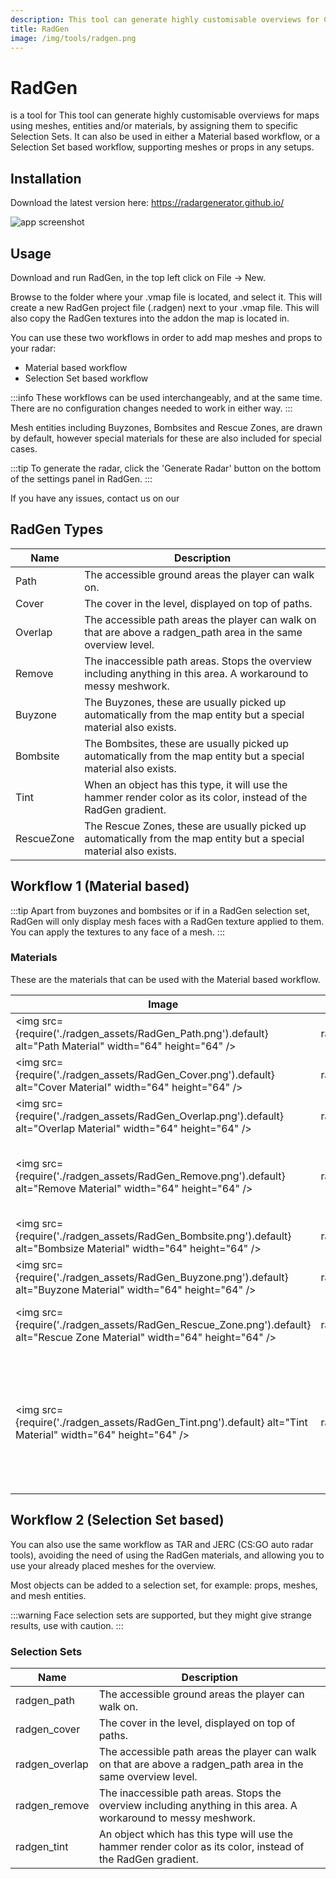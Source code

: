 ```yaml
---
description: This tool can generate highly customisable overviews for Counter-Strike 2 maps.
title: RadGen
image: /img/tools/radgen.png
---
```


# RadGen

<Tool name="radgen"/> is a tool for <Game name="cs2"/> This tool can generate highly customisable overviews for maps using meshes, entities and/or materials, by assigning them to specific Selection Sets.
It can also be used in either a Material based workflow, or a Selection Set based workflow, supporting meshes or props in any setups. 

## Installation
Download the latest version here: https://radargenerator.github.io/

![app screenshot](./radgen_assets/app_screenshot.png "App Screenshot")

## Usage

Download and run RadGen, in the top left click on File -> New. 

Browse to the folder where your .vmap file is located, and select it. This will create a new RadGen project file (.radgen) next to your .vmap file. This will also copy the RadGen textures into the addon the map is located in.

You can use these two workflows in order to add map meshes and props to your radar:
- Material based workflow
- Selection Set based workflow

:::info
These workflows can be used interchangeably, and at the same time. There are no configuration changes needed to work in either way.
:::

Mesh entities including Buyzones, Bombsites and Rescue Zones, are drawn by default, however special materials for these are also included for special cases. 

:::tip
To generate the radar, click the 'Generate Radar' button on the bottom of the settings panel in RadGen. 
:::

If you have any issues, contact us on our <Social name="discord" suffix=" server" link="https://discord.com/invite/6RwR6SYBW6" />

## RadGen Types

|Name|Description|
|----|-----------|
|Path|The accessible ground areas the player can walk on.|
|Cover|The cover in the level, displayed on top of paths.|
|Overlap|The accessible path areas the player can walk on that are above a radgen_path area in the same overview level.|
|Remove|The inaccessible path areas. Stops the overview including anything in this area. A workaround to messy meshwork.|
|Buyzone|The Buyzones, these are usually picked up automatically from the map entity but a special material also exists.|
|Bombsite|The Bombsites, these are usually picked up automatically from the map entity but a special material also exists.|
|Tint|When an object has this type, it will use the hammer render color as its color, instead of the RadGen gradient.|
|RescueZone|The Rescue Zones, these are usually picked up automatically from the map entity but a special material also exists.|

## Workflow 1 (Material based)

:::tip
Apart from buyzones and bombsites or if in a RadGen selection set, RadGen will only display mesh faces with a RadGen texture applied to them.\
You can apply the textures to any face of a mesh. 
:::

### Materials

These are the materials that can be used with the Material based workflow. 

|Image|Material Name|Description|
|-----|-------------|-----------|
|<img src={require('./radgen_assets/RadGen_Path.png').default} alt="Path Material" width="64" height="64" />|radgen/RadGen_path|Displays a Path.|
|<img src={require('./radgen_assets/RadGen_Cover.png').default} alt="Cover Material" width="64" height="64" />|radgen/RadGen_cover|Displays Cover.|
|<img src={require('./radgen_assets/RadGen_Overlap.png').default} alt="Overlap Material" width="64" height="64" />|radgen/RadGen_overlap|Displays an Overlap.|
|<img src={require('./radgen_assets/RadGen_Remove.png').default} alt="Remove Material" width="64" height="64" />|radgen/RadGen_remove|Pixels under Remove geometry will not be rendered|
|<img src={require('./radgen_assets/RadGen_Bombsite.png').default} alt="Bombsize Material" width="64" height="64" />|radgen/RadGen_bombsite|Defines a volume as a Bombsite.|
|<img src={require('./radgen_assets/RadGen_Buyzone.png').default} alt="Buyzone Material" width="64" height="64" />|radgen/RadGen_buyzone|Defines a volume as a Buyzone.|
|<img src={require('./radgen_assets/RadGen_Rescue_Zone.png').default} alt="Rescue Zone Material" width="64" height="64" />|radgen/RadGen_rescue_zone|Defines a volume as a Rescue Zone.|
|<img src={require('./radgen_assets/RadGen_Tint.png').default} alt="Tint Material" width="64" height="64" />|radgen/RadGen_tint|When an object has this type, it will use the hammer render color as its color, instead of the RadGen gradient.|

## Workflow 2 (Selection Set based)

You can also use the same workflow as TAR and JERC (CS:GO auto radar tools), avoiding the need of using the RadGen materials, and allowing you to use your already placed meshes for the overview.

Most objects can be added to a selection set, for example: props, meshes, and mesh entities.

:::warning
Face selection sets are supported, but they might give strange results, use with caution.
:::

### Selection Sets

|Name|Description|
|----|-----------|
|radgen_path|The accessible ground areas the player can walk on.|
|radgen_cover|The cover in the level, displayed on top of paths.|
|radgen_overlap|The accessible path areas the player can walk on that are above a radgen_path area in the same overview level.|
|radgen_remove|The inaccessible path areas. Stops the overview including anything in this area. A workaround to messy meshwork.|
|radgen_tint|An object which has this type will use the hammer render color as its color, instead of the RadGen gradient.|

